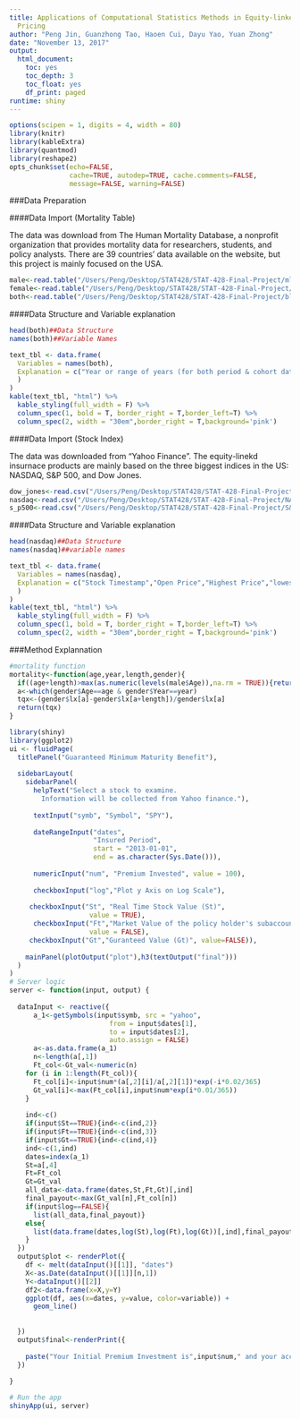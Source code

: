 ```yaml
---
title: Applications of Computational Statistics Methods in Equity-linked Insurance
  Pricing
author: "Peng Jin, Guanzhong Tao, Haoen Cui, Dayu Yao, Yuan Zhong"
date: "November 13, 2017"
output:
  html_document:
    toc: yes
    toc_depth: 3
    toc_float: yes
    df_print: paged
runtime: shiny
---
```


```r
options(scipen = 1, digits = 4, width = 80)
library(knitr)
library(kableExtra)
library(quantmod)
library(reshape2)
opts_chunk$set(echo=FALSE,
               cache=TRUE, autodep=TRUE, cache.comments=FALSE,
               message=FALSE, warning=FALSE)
```

###Data Preparation 

####Data Import (Mortality Table)

The data was download from The Human Mortality Database, a nonprofit organization that provides mortality data for researchers, students, and policy analysts. There are 39 countries' data available on the website, but this project is mainly focused on the USA.

```r
male<-read.table("/Users/Peng/Desktop/STAT428/STAT-428-Final-Project/mltper_1x1.txt",skip=1,header=T)
female<-read.table("/Users/Peng/Desktop/STAT428/STAT-428-Final-Project/fltper_1x1.txt",skip=1,header=T)
both<-read.table("/Users/Peng/Desktop/STAT428/STAT-428-Final-Project/bltper_1x1.txt",skip=1,header=T)
```

####Data Structure and Variable explanation

```r
head(both)##Data Structure
names(both)##Variable Names 
```

```r
text_tbl <- data.frame(
  Variables = names(both),
  Explanation = c("Year or range of years (for both period & cohort data)","Age group for n-year interval from exact age x to just before exact age x+n, where n=1, 4, 5, or infinite(open age interval)","Central death rate between ages x and x+n","Probability of death between ages x and x+n","Average length of survival between ages x and x+n for persons dying in the interval","Number of survivors at exact age x, assuming l(0) = 100,000","Number of deaths between ages x and x+n","Number of person-years lived between ages x and x+n","Number of person-years remaining after exact age x","Life expectancy at exact age x (in years)"
  )
)
kable(text_tbl, "html") %>%
  kable_styling(full_width = F) %>%
  column_spec(1, bold = T, border_right = T,border_left=T) %>%
  column_spec(2, width = "30em",border_right = T,background='pink')
```

####Data Import (Stock Index)

The data was downloaded from "Yahoo Finance". The equity-linekd insurnace products are mainly based on the three biggest indices in the US: NASDAQ, S&P 500, and Dow Jones.

```r
dow_jones<-read.csv("/Users/Peng/Desktop/STAT428/STAT-428-Final-Project/Dow Jones.csv")
nasdaq<-read.csv("/Users/Peng/Desktop/STAT428/STAT-428-Final-Project/NASDAQ.csv")
s_p500<-read.csv("/Users/Peng/Desktop/STAT428/STAT-428-Final-Project/S&P 500.csv")
```

####Data Structure and Variable explanation
```r
head(nasdaq)##Data Structure
names(nasdaq)##variable names
```
```r
text_tbl <- data.frame(
  Variables = names(nasdaq),
  Explanation = c("Stock Timestamp","Open Price","Highest Price","lowest Price","Closing Price","Adjusted Closing Price","Trading Volume"
  )
)
kable(text_tbl, "html") %>%
  kable_styling(full_width = F) %>%
  column_spec(1, bold = T, border_right = T,border_left=T) %>%
  column_spec(2, width = "30em",border_right = T,background='pink')
```

###Method Explannation

```r
#mortality function
mortality<-function(age,year,length,gender){
  if((age+length)>max(as.numeric(levels(male$Age)),na.rm = TRUE)){return("invalid inputs")}
  a<-which(gender$Age==age & gender$Year==year)
  tqx<-(gender$lx[a]-gender$lx[a+length])/gender$lx[a]
  return(tqx)
}
```

```r
library(shiny)
library(ggplot2)
ui <- fluidPage(
  titlePanel("Guaranteed Minimum Maturity Benefit"),
  
  sidebarLayout(
    sidebarPanel(
      helpText("Select a stock to examine. 
        Information will be collected from Yahoo finance."),
      
      textInput("symb", "Symbol", "SPY"),
      
      dateRangeInput("dates", 
                     "Insured Period",
                     start = "2013-01-01", 
                     end = as.character(Sys.Date())),
      
      numericInput("num", "Premium Invested", value = 100),
      
      checkboxInput("log","Plot y Axis on Log Scale"),
      
     checkboxInput("St", "Real Time Stock Value (St)", 
                    value = TRUE),
      checkboxInput("Ft","Market Value of the policy holder's subaccounts (Ft)",
                    value = FALSE),
     checkboxInput("Gt","Guranteed Value (Gt)", value=FALSE)),
  
    mainPanel(plotOutput("plot"),h3(textOutput("final")))
  )
)
# Server logic
server <- function(input, output) {
  
  dataInput <- reactive({
      a_1<-getSymbols(input$symb, src = "yahoo",
                         from = input$dates[1],
                         to = input$dates[2],
                         auto.assign = FALSE)
      a<-as.data.frame(a_1)
      n<-length(a[,1])
      Ft_col<-Gt_val<-numeric(n)
    for (i in 1:length(Ft_col)){
      Ft_col[i]<-input$num*(a[,2][i]/a[,2][1])*exp(-i*0.02/365)
      Gt_val[i]<-max(Ft_col[i],input$num*exp(i*0.01/365))
    }
    
    ind<-c()
    if(input$St==TRUE){ind<-c(ind,2)}
    if(input$Ft==TRUE){ind<-c(ind,3)}
    if(input$Gt==TRUE){ind<-c(ind,4)}
    ind<-c(1,ind)
    dates=index(a_1)
    St=a[,4]
    Ft=Ft_col
    Gt=Gt_val
    all_data<-data.frame(dates,St,Ft,Gt)[,ind]
    final_payout<-max(Gt_val[n],Ft_col[n])
    if(input$log==FALSE){
      list(all_data,final_payout)}
    else{
      list(data.frame(dates,log(St),log(Ft),log(Gt))[,ind],final_payout)
    }
  })
  output$plot <- renderPlot({
    df <- melt(dataInput()[[1]], "dates")
    X<-as.Date(dataInput()[[1]][n,1])
    Y<-dataInput()[[2]]
    df2<-data.frame(x=X,y=Y)
    ggplot(df, aes(x=dates, y=value, color=variable)) + 
      geom_line()
      
     
  })
  output$final<-renderPrint({
    
    paste("Your Initial Premium Investment is",input$num," and your account balance will be",round(dataInput()[[2]],2),"after the designated period")
  })
  
}

# Run the app
shinyApp(ui, server)
```
